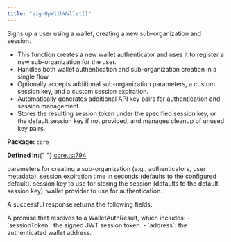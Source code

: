 ```yaml
---
title: "signUpWithWallet()"
---
```



<H3Bordered text="Overview" />

Signs up a user using a wallet, creating a new sub-organization and session.

<ul>
  <li>
    This function creates a new wallet authenticator and uses it to register a
    new sub-organization for the user.
  </li>
  <li>
    Handles both wallet authentication and sub-organization creation in a single
    flow.
  </li>
  <li>
    Optionally accepts additional sub-organization parameters, a custom session
    key, and a custom session expiration.
  </li>
  <li>
    Automatically generates additional API key pairs for authentication and
    session management.
  </li>
  <li>
    Stores the resulting session token under the specified session key, or the
    default session key if not provided, and manages cleanup of unused key
    pairs.
  </li>
</ul>

<p>
  <strong>Package:</strong> <code>core</code>
</p>

<p>
  <strong>Defined in:</strong>{" "}
  <a href="https://github.com/tkhq/sdk/blob/main/packages/core/src/__clients__/core.ts#L794">
    core.ts:794
  </a>
</p>

<H3Bordered text="Parameters" />

<ParamField body="params" type="object" required={true} path="params">
  <Expandable title="params details">
    <NestedParam
      parentKey="params"
      childKey="createSubOrgParams"
      type="CreateSubOrgParams"
      required={false}
    >
      parameters for creating a sub-organization (e.g., authenticators, user
      metadata).
    </NestedParam>
    <NestedParam
      parentKey="params"
      childKey="expirationSeconds"
      type="string"
      required={false}
    >
      session expiration time in seconds (defaults to the configured default).
    </NestedParam>
    <NestedParam
      parentKey="params"
      childKey="sessionKey"
      type="string"
      required={false}
    >
      session key to use for storing the session (defaults to the default
      session key).
    </NestedParam>
    <NestedParam
      parentKey="params"
      childKey="walletProvider"
      type="WalletProvider"
      required={true}
    >
      wallet provider to use for authentication.
    </NestedParam>
  </Expandable>
</ParamField>

<H3Bordered text="Response" />A successful response returns the following
fields:

<ResponseField name="returns" type="WalletAuthResult" required={true}>
  A promise that resolves to a WalletAuthResult, which includes: -
  `sessionToken`: the signed JWT session token. - `address`: the authenticated
  wallet address.
</ResponseField>
